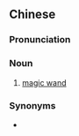 {{also|魔术棒}}
==Chinese==
{{zh-forms|s=魔术棒|type=21}}

===Pronunciation===
{{zh-pron
|m=móshùbàng
|cat=n
}}

===Noun===
{{zh-noun}}

# [[magic wand]]

===Synonyms===
* {{zh-l|魔杖}}